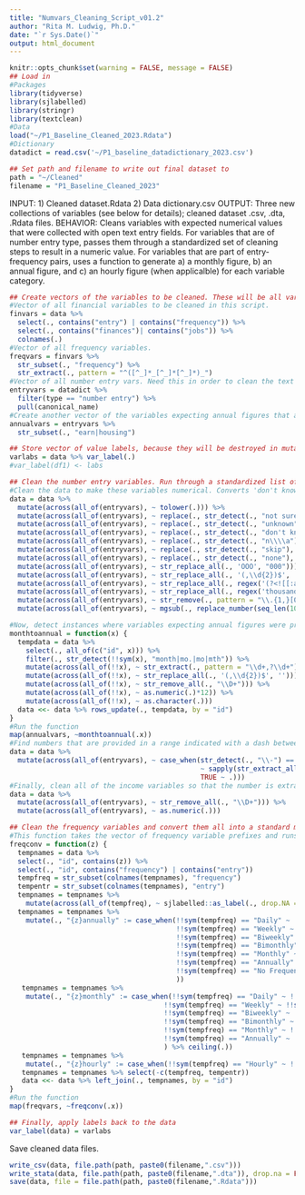 ```yaml
---
title: "Numvars_Cleaning_Script_v01.2"
author: "Rita M. Ludwig, Ph.D."
date: "`r Sys.Date()`"
output: html_document
---
```


```r
knitr::opts_chunk$set(warning = FALSE, message = FALSE)
## Load in
#Packages
library(tidyverse)
library(sjlabelled)
library(stringr)
library(textclean)
#Data
load("~/P1_Baseline_Cleaned_2023.Rdata")
#Dictionary
datadict = read.csv('~/P1_baseline_datadictionary_2023.csv')

## Set path and filename to write out final dataset to
path = "~/Cleaned"
filename = "P1_Baseline_Cleaned_2023"
```
INPUT: 1) Cleaned dataset.Rdata 2) Data dictionary.csv
OUTPUT: Three new collections of variables (see below for details); cleaned dataset .csv, .dta, .Rdata files.
BEHAVIOR: Cleans variables with expected numerical values that were collected with open text entry fields. For variables that are of number entry type, passes them through a standardized set of cleaning steps to result in a numeric value. For variables that are part of entry-frequency pairs, uses a function to generate a) a monthly figure, b) an annual figure, and c) an hourly figure (when applicalble) for each variable category.
```r
## Create vectors of the variables to be cleaned. These will be all variables of 'number entry' type, which include financial frequency-amount pair variables.
#Vector of all financial variables to be cleaned in this script. 
finvars = data %>%
  select(., contains("entry") | contains("frequency")) %>%
  select(., contains("finances")| contains("jobs")) %>%
  colnames(.)
#Vector of all frequency variables.
freqvars = finvars %>%
  str_subset(., "frequency") %>%
  str_extract(., pattern = "^([^_]*_[^_]*[^_]*)_")
#Vector of all number entry vars. Need this in order to clean the text that participants provided.
entryvars = datadict %>% 
  filter(type == "number entry") %>% 
  pull(canonical_name)
#Create another vector of the variables expecting annual figures that aren't part of freq-amt pairs, since some people provided monthly and that needs to be converted.
annualvars = entryvars %>%
  str_subset(., "earn|housing")

## Store vector of value labels, because they will be destroyed in mutate calls and will need to be re-applied at the end.
varlabs = data %>% var_label(.)  
#var_label(df1) <- labs
```
```r
## Clean the number entry variables. Run through a standardized list of cleaning steps, including converting all of the 'cute' ways participants enter numbers. This cleaning saves the updates in-place, meaning that no new 'cleaned' variables are created in the dataset; the original values are overwritten with the cleaned ones.
#Clean the data to make these variables numerical. Converts 'don't know' answers to NA; replace Os substituted for 0s in hundreds; replace commas written after the dollar figure to periods (e.g. "90,00 to 90.00"); replace Ks following numbers with 000s; convert numbers written in English to digits, strip decimal places from numbers.
data = data %>% 
  mutate(across(all_of(entryvars), ~ tolower(.))) %>%
  mutate(across(all_of(entryvars), ~ replace(., str_detect(., "not sure"), NA_real_))) %>%
  mutate(across(all_of(entryvars), ~ replace(., str_detect(., "unknown"), NA_real_))) %>%
  mutate(across(all_of(entryvars), ~ replace(., str_detect(., "don't know"), NA_real_))) %>%
  mutate(across(all_of(entryvars), ~ replace(., str_detect(., "n\\\\a"), NA_real_))) %>%
  mutate(across(all_of(entryvars), ~ replace(., str_detect(., "skip"), NA_real_))) %>%
  mutate(across(all_of(entryvars), ~ replace(., str_detect(., "none"), 0))) %>%
  mutate(across(all_of(entryvars), ~ str_replace_all(., 'OOO', "000"))) %>%
  mutate(across(all_of(entryvars), ~ str_replace_all(., '(,\\d{2})$', '.00'))) %>%
  mutate(across(all_of(entryvars), ~ str_replace_all(., regex('(?<![[:alpha:]])K\\b', ignore_case = TRUE), "000"))) %>%
  mutate(across(all_of(entryvars), ~ str_replace_all(., regex('thousand', ignore_case = TRUE), "000"))) %>%
  mutate(across(all_of(entryvars), ~ str_remove(., pattern = "\\.{1,}[0-9]{2}"))) %>%
  mutate(across(all_of(entryvars), ~ mgsub(., replace_number(seq_len(100)), seq_len(100))))

#Now, detect instances where variables expecting annual figures were provided monthly ones, and calculate their annual estimates.
monthtoannual = function(x) {
  tempdata = data %>% 
    select(., all_of(c("id", x))) %>%
    filter(., str_detect(!!sym(x), "month|mo.|mo|mth")) %>%
    mutate(across(all_of(!!x), ~ str_extract(., pattern = "\\d+,?\\d+"))) %>%
    mutate(across(all_of(!!x), ~ str_replace_all(., '(,\\d{2})$', ''))) %>%
    mutate(across(all_of(!!x), ~ str_remove_all(., "\\D+"))) %>%
    mutate(across(all_of(!!x), ~ as.numeric(.)*12)) %>%
    mutate(across(all_of(!!x), ~ as.character(.)))
  data <<- data %>% rows_update(., tempdata, by = "id")
}
#Run the function
map(annualvars, ~monthtoannual(.x))
#Find numbers that are provided in a range indicated with a dash between numbers and take the median
data = data %>%
  mutate(across(all_of(entryvars), ~ case_when(str_detect(., "\\-") == TRUE
                                               ~ sapply(str_extract_all(., '[0-9.]+'), function(x) as.character(round(median(as.numeric(x)),0))),
                                               TRUE ~ .)))
#Finally, clean all of the income variables so that the number is extracted.
data = data %>%
  mutate(across(all_of(entryvars), ~ str_remove_all(., "\\D+"))) %>%
  mutate(across(all_of(entryvars), ~ as.numeric(.)))
```
```r
## Clean the frequency variables and convert them all into a standard metric. Here, generate two new variables each - one for monthly, and one for annual converted amounts.
#This function takes the vector of frequency variable prefixes and runs them through a mathematical conversion to generate monthly and annual figures.
freqconv = function(z) {
  tempnames = data %>% 
  select(., "id", contains(z)) %>%
  select(., "id", contains("frequency") | contains("entry")) 
  tempfreq = str_subset(colnames(tempnames), "frequency")
  tempentr = str_subset(colnames(tempnames), "entry")
  tempnames = tempnames %>%
    mutate(across(all_of(tempfreq), ~ sjlabelled::as_label(., drop.NA = TRUE)))
  tempnames = tempnames %>%
    mutate(., "{z}annually" := case_when(!!sym(tempfreq) == "Daily" ~ !!sym(tempentr)*365,
                                         !!sym(tempfreq) == "Weekly" ~ !!sym(tempentr)*52,
                                         !!sym(tempfreq) == "Biweekly" ~ !!sym(tempentr)*26,
                                         !!sym(tempfreq) == "Bimonthly" ~ !!sym(tempentr)*24,
                                         !!sym(tempfreq) == "Monthly" ~ !!sym(tempentr)*12,
                                         !!sym(tempfreq) == "Annually" ~ !!sym(tempentr)*1,
                                         !!sym(tempfreq) == "No Frequency" ~ !!sym(tempentr)*1
                                         ))
   tempnames = tempnames %>% 
    mutate(., "{z}monthly" := case_when(!!sym(tempfreq) == "Daily" ~ !!sym(tempentr)*30.437,
                                      !!sym(tempfreq) == "Weekly" ~ !!sym(tempentr)*4.35,
                                      !!sym(tempfreq) == "Biweekly" ~ !!sym(tempentr)*2.17,
                                      !!sym(tempfreq) == "Bimonthly" ~ !!sym(tempentr)*2,
                                      !!sym(tempfreq) == "Monthly" ~ !!sym(tempentr)*1,
                                      !!sym(tempfreq) == "Annually" ~ !!sym(tempentr)/12
                                      ) %>% ceiling(.))
   tempnames = tempnames %>% 
    mutate(., "{z}hourly" := case_when(!!sym(tempfreq) == "Hourly" ~ !!sym(tempentr)*1))
   tempnames = tempnames %>% select(-c(tempfreq, tempentr))
   data <<- data %>% left_join(., tempnames, by = "id")
}
#Run the function
map(freqvars, ~freqconv(.x))

## Finally, apply labels back to the data
var_label(data) = varlabs
```
Save cleaned data files.
```r
write_csv(data, file.path(path, paste0(filename,".csv")))
write_stata(data, file.path(path, paste0(filename,".dta")), drop.na = FALSE, version = 14)
save(data, file = file.path(path, paste0(filename,".Rdata")))
```